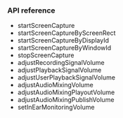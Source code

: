 <PlatformWrapper platform="flutter">

### API reference

- <Link to="{{Global.API_REF_FLUTTER_ROOT}}/class_irtcengine.html#api_irtcengine_startscreencapture">startScreenCapture</Link>

- <Link to="{{Global.API_REF_FLUTTER_ROOT}}/class_irtcengine.html#api_irtcengine_startscreencapturebyscreenrect">startScreenCaptureByScreenRect</Link>

- <Link to="{{Global.API_REF_FLUTTER_ROOT}}/class_irtcengine.html#api_irtcengine_startscreencapturebydisplayid">startScreenCaptureByDisplayId</Link>

- <Link to="{{Global.API_REF_FLUTTER_ROOT}}/class_irtcengine.html#api_irtcengine_startscreencapturebywindowid">startScreenCaptureByWindowId</Link>

- <Link to="{{Global.API_REF_FLUTTER_ROOT}}/class_irtcengine.html#api_irtcengine_stopscreencapture">stopScreenCapture</Link>

- <Link to="{{Global.API_REF_FLUTTER_ROOT}}/class_irtcengine.html#api_irtcengine_adjustrecordingsignalvolume">adjustRecordingSignalVolume</Link>

- <Link to="{{Global.API_REF_FLUTTER_ROOT}}/class_irtcengine.html#api_irtcengine_adjustplaybacksignalvolume">adjustPlaybackSignalVolume</Link>

- <Link to="{{Global.API_REF_FLUTTER_ROOT}}/class_irtcengine.html#api_irtcengine_adjustuserplaybacksignalvolume">adjustUserPlaybackSignalVolume</Link>

- <Link to="{{Global.API_REF_FLUTTER_ROOT}}/class_irtcengine.html#api_irtcengine_adjustaudiomixingvolume">adjustAudioMixingVolume</Link>

- <Link to="{{Global.API_REF_FLUTTER_ROOT}}/class_irtcengine.html#api_irtcengine_adjustaudiomixingplayoutvolume">adjustAudioMixingPlayoutVolume</Link>

- <Link to="{{Global.API_REF_FLUTTER_ROOT}}/class_irtcengine.html#api_irtcengine_adjustaudiomixingpublishvolume">adjustAudioMixingPublishVolume</Link>

- <Link to="{{Global.API_REF_FLUTTER_ROOT}}/class_irtcengine.html#api_irtcengine_setinearmonitoringvolume">setInEarMonitoringVolume</Link>

</PlatformWrapper>